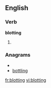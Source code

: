 ==English==

===Verb===
'''blotting'''

# {{present participle of|[[blot]]}}

===Anagrams===
* {{alphagram|bgilnott}}
* [[bottling#English|bottling]]


[[fr:blotting]]
[[vi:blotting]]